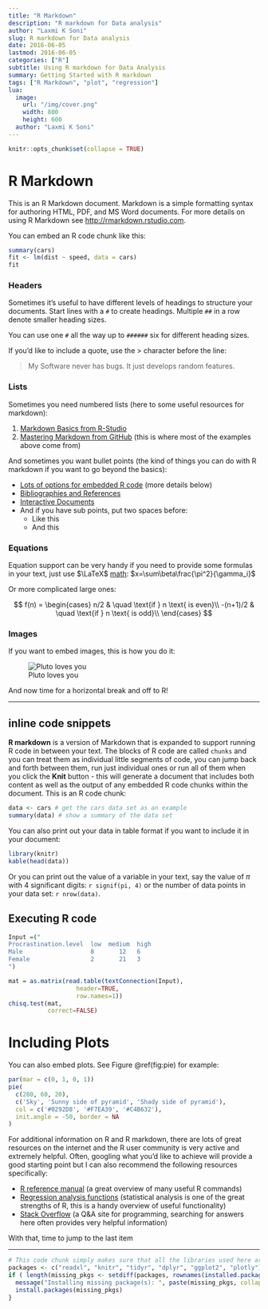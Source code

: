 ```yaml
---
title: "R Markdown"
description: "R markdown for Data analysis"
author: "Laxmi K Soni"
slug: R markdown for Data analysis
date: 2016-06-05
lastmod: 2016-06-05
categories: ["R"]
subtitle: Using R markdown for Data Analysis
summary: Getting Started with R markdown
tags: ["R Markdown", "plot", "regression"]
lua:
  image:
    url: "/img/cover.png"
    width: 800
    height: 600
  author: "Laxmi K Soni"
---
```






```r
knitr::opts_chunk$set(collapse = TRUE)
```

<!--more-->

# R Markdown

This is an R Markdown document. Markdown is a simple formatting syntax for authoring HTML, PDF, and MS Word documents. For more details on using R Markdown see <http://rmarkdown.rstudio.com>.

You can embed an R code chunk like this:

```r
summary(cars)
fit <- lm(dist ~ speed, data = cars)
fit
```



### Headers

Sometimes it's useful to have different levels of headings to structure your documents.
Start lines with a `#` to create headings. Multiple `##` in a row denote smaller heading sizes.

You can use  one `#` all the way up to `######` six for different heading sizes.

If you'd like to include a quote, use the > character before the line:

> My Software never has bugs. It just develops random features.

### Lists

Sometimes you need numbered lists (here to some useful resources for markdown):

1. [Markdown Basics from R-Studio](http://rmarkdown.rstudio.com/authoring_basics.html)
1. [Mastering Markdown from GitHub](https://guides.github.com/features/mastering-markdown/) (this is where most of the examples above come from)

And sometimes you want bullet points (the kind of things you can do with R markdown
if you want to go beyond the basics):

- [Lots of options for embedded R code](http://rmarkdown.rstudio.com/authoring_rcodechunks.html) (more details below)
- [Bibliographies and References](http://rmarkdown.rstudio.com/authoring_bibliographies_and_citations.html)
- [Interactive Documents](http://rmarkdown.rstudio.com/authoring_shiny.html)
- And if you have sub points, put two spaces before:
    - Like this
    - And this

### Equations

Equation support can be very handy if you need to provide some formulas in your
text, just use $\LaTeX$ [math](https://en.wikibooks.org/wiki/LaTeX/Mathematics): $x=\sum\beta\frac{\pi^2}{\gamma_i}$

Or more complicated large ones:

$$
f(n) =
  \begin{cases}
    n/2       & \quad \text{if } n \text{ is even}\\
    -(n+1)/2  & \quad \text{if } n \text{ is odd}\\
  \end{cases}
$$

### Images

If you want to embed images, this is how you do it:

![Pluto loves you](http://i.space.com/images/i/000/048/999/i02/pluto-new-horizons-july-2015.jpg?1437582878)

And now time for a horizontal break and off to R!

------

## inline code snippets

**R markdown** is a version of Markdown that is expanded to support running R code
in between your text. The blocks of R code are called `chunks` and you can treat
them as individual little segments of code, you can jump back and forth between them,
run just individual ones or run all of them when you click the **Knit** button - this
will generate a document that includes both content as well as the output of any
embedded R code chunks within the document. This is an R code chunk:

```r
data <- cars # get the cars data set as an example
summary(data) # show a summary of the data set
```

You can also print out your data in table format if you want to include it in
your document:

```r
library(knitr)
kable(head(data))
```

Or you can print out the value of a variable in your text, say the value of $\pi$
with 4 significant digits: `r signif(pi, 4)` or the number of data points in
your data set: `r nrow(data)`.



## Executing R code 

```r
Input =("
Procrastination.level  low  medium  high
Male                   8       12   6
Female                 2       21   3
")

mat = as.matrix(read.table(textConnection(Input),
                   header=TRUE, 
                   row.names=1))
chisq.test(mat,
           correct=FALSE)                   

```

# Including Plots

You can also embed plots. See Figure \@ref(fig:pie) for example:

```r
par(mar = c(0, 1, 0, 1))
pie(
  c(280, 60, 20),
  c('Sky', 'Sunny side of pyramid', 'Shady side of pyramid'),
  col = c('#0292D8', '#F7EA39', '#C4B632'),
  init.angle = -50, border = NA
)
```


For additional information on R and R markdown, there are lots of great resources
on the internet and the R user community is very active and extremely helpful. Often,
googling what you'd like to achieve will provide a good starting point but I can
also recommend the following resources specifically:

 - [R reference manual](http://cran.r-project.org/doc/contrib/Short-refcard.pdf) (a great overview of many useful R commands)
 - [Regression analysis functions](http://cran.r-project.org/doc/contrib/Ricci-refcard-regression.pdf) (statistical analysis is one of the great strengths of R, this is a handy overview of useful functionality)
 - [Stack Overflow](http://stackoverflow.com/) (a Q&A site for programming, searching for answers here often provides very helpful information)

With that, time to jump to the last item

------



```r
# This code chunk simply makes sure that all the libraries used here are installed, it will not be shown in the report (notice echo = FALSE).
packages <- c("readxl", "knitr", "tidyr", "dplyr", "ggplot2", "plotly")
if ( length(missing_pkgs <- setdiff(packages, rownames(installed.packages()))) > 0) {
  message("Installing missing package(s): ", paste(missing_pkgs, collapse = ", "))
  install.packages(missing_pkgs)
}
```
